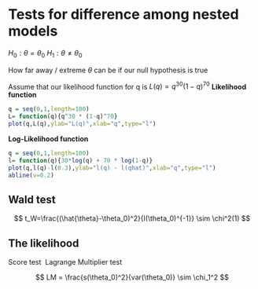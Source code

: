 # Tests for difference among nested models

$H_0 : \theta = \theta_0$
$H_1 : \theta \neq \theta_0$

How far away / extreme $\theta$ can be if our null hypothesis is true


Assume that our likelihood function for q is $L(q) = q^{30}(1-q)^{70}$
**Likelihood function**

```r
q = seq(0,1,length=100)
L= function(q){q^30 * (1-q)^70}
plot(q,L(q),ylab="L(q)",xlab="q",type="l")
```

**Log-Likelihood function**

```r
q = seq(0,1,length=100)
l= function(q){30*log(q) + 70 * log(1-q)}
plot(q,l(q)-l(0.3),ylab="l(q) - l(qhat)",xlab="q",type="l")
abline(v=0.2)
```

## Wald test

$$
t_W=\frac{(\hat{\theta}-\theta_0)^2}{I(\theta_0)^{-1}} \sim \chi^2(1)
$$




## The likelihood


Score test \ Lagrange Multiplier test

$$
LM = \frac{s(\theta_0)^2}{var(\theta_0)} \sim \chi_1^2
$$
